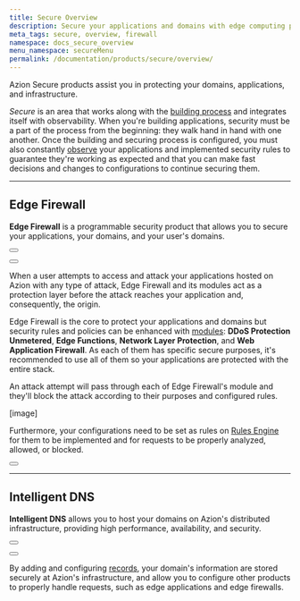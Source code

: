 ```yaml
---
title: Secure Overview
description: Secure your applications and domains with edge computing protection.
meta_tags: secure, overview, firewall
namespace: docs_secure_overview
menu_namespace: secureMenu
permalink: /documentation/products/secure/overview/
---
```



Azion Secure products assist you in protecting your domains, applications, and infrastructure.

*Secure* is an area that works along with the [building process](/en/documentation/products/guides/build/overview/) and integrates itself with observability. When you're building applications, security must be a part of the process from the beginning: they walk hand in hand with one another. Once the building and securing process is configured, you must also constantly [observe](/en/documentation/products/observe/) your applications and implemented security rules to guarantee they're working as expected and that you can make fast decisions and changes to configurations to continue securing them.

---

## Edge Firewall

**Edge Firewall** is a programmable security product that allows you to secure your applications, your domains, and your user's domains.

<Button href="/en/documentation/products/edge-firewall/" variant="secondary" text="go to edge firewall documentation"></Button>

<Button href="/en/documentation/products/guides/secure/configure-main-settings/" variant="secondary" text="go to edge firewall main settings guide"></Button>
 
When a user attempts to access and attack your applications hosted on Azion with any type of attack, Edge Firewall and its modules act as a protection layer before the attack reaches your application and, consequently, the origin.

Edge Firewall is the core to protect your applications and domains but security rules and policies can be enhanced with [modules](/en/documentation/products/guides/secure/configure-main-settings/#modules): **DDoS Protection Unmetered**, **Edge Functions**, **Network Layer Protection**, and **Web Application Firewall**. As each of them has specific secure purposes, it's recommended to use all of them so your applications are protected with the entire stack.

An attack attempt will pass through each of Edge Firewall's module and they'll block the attack according to their purposes and configured rules.

[image]

Furthermore, your configurations need to be set as rules on [Rules Engine](/en/documentation/products/edge-firewall/#rules-engine-for-edge-firewall) for them to be implemented and for requests to be properly analyzed, allowed, or blocked.

<Button href="" variant="secondary" text="go to rules engine for edge firewall guide"></Button>

---

## Intelligent DNS

**Intelligent DNS** allows you to host your domains on Azion's distributed infrastructure, providing high performance, availability, and security.

<Button href="/en/documentation/products/intelligent-dns/" variant="secondary" text="go to edge firewall documentation"></Button>

<Button href="" variant="secondary" text="go to intelligent dns main settings guide"></Button>

By adding and configuring [records](/en/documentation/products/guides/secure/add-records/), your domain's information are stored securely at Azion's infrastructure, and allow you to configure other products to properly handle requests, such as edge applications and edge firewalls.
